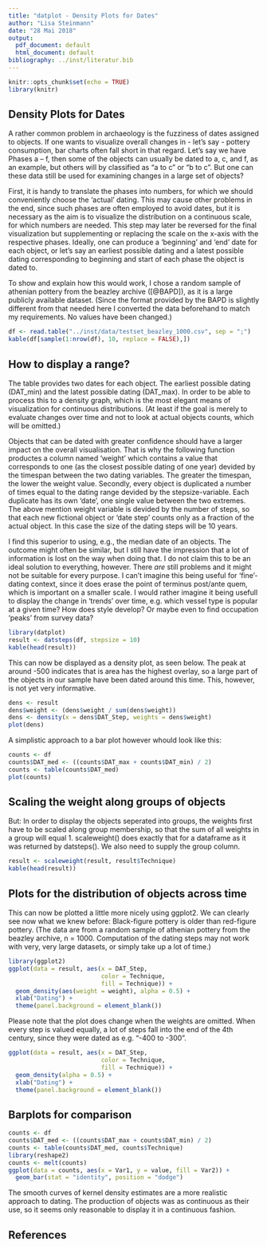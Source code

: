 ```yaml
---
title: "datplot - Density Plots for Dates"
author: "Lisa Steinmann"
date: "28 Mai 2018"
output:
  pdf_document: default
  html_document: default
bibliography: ../inst/literatur.bib
---
```


```r
knitr::opts_chunk$set(echo = TRUE)
library(knitr)
```


## Density Plots for Dates

A rather common problem in archaeology is the fuzziness of dates assigned to objects. If one wants to visualize overall changes in - let's say - pottery consumption, bar charts often fall short in that regard. Let's say we have Phases a -- f, then some of the objects can usually be dated to a, c, and f, as an example, but others will by classified as "a to c" or "b to c". But one can these data still be used for examining changes in a large set of objects?

First, it is handy to translate the phases into numbers, for which we should conveniently choose the 'actual' dating. This may cause other problems in the end, since such phases are often employed to avoid dates, but it is necessary as the aim is to visualize the distribution on a continuous scale, for which numbers are needed. This step may later be reversed for the final visualization but supplementing or replacing the scale on the x-axis with the respective phases. 
Ideally, one can produce a 'beginning' and 'end' date for each object, or let's say an earliest possible dating and a latest possible dating corresponding to beginning and start of each phase the object is dated to. 

To show and explain how this would work, I chose a random sample of athenian pottery from the beazley archive ([@BAPD]), as it is a large publicly available dataset. (Since the format provided by the BAPD is slightly different from that needed here I converted the data beforehand to match my requirements. No values have been changed.)


```r
df <- read.table("../inst/data/testset_beazley_1000.csv", sep = ";")
kable(df[sample(1:nrow(df), 10, replace = FALSE),])
```


## How to display a range?

The table provides two dates for each object. The earliest possible dating (DAT_min) and the latest possible dating (DAT_max). In order to be able to process this to a density graph, which is the most elegant means of visualization for continuous distributions. (At least if the goal is merely to evaluate changes over time and not to look at actual objects counts, which will be omitted.)

Objects that can be dated with greater confidence should have a larger impact on the overall visualisation. That is why the following function productes a column named 'weight' which contains a value that corresponds to one (as the closest possible dating of one year) devided by the timespan between the two dating variables. The greater the timespan, the lower the weight value. 
Secondly, every object is duplicated a number of times equal to the dating range devided by the stepsize-variable. Each duplicate has its own 'date', one single value between the two extremes. The above mention weight variable is devided by the number of steps, so that each new fictional object or 'date step' counts only as a fraction of the actual object. 
In this case the size of the dating steps will be 10 years. 


I find this superior to using, e.g., the median date of an objects. The outcome might often be similar, but I still have the impression that a lot of information is lost on the way when doing that. I do not claim this to be an ideal solution to everything, however. There _are_ still problems and it might not be suitable for every purpose. I can't imagine this being useful for 'fine'-dating context, since it does erase the point of terminus post/ante quem, which is important on a smaller scale. I would rather imagine it being usefull to display the change in 'trends' over time, e.g. which vessel type is popular at a given time? How does style develop? Or maybe even to find occupation 'peaks' from survey data?


```r
library(datplot)
result <- datsteps(df, stepsize = 10)
kable(head(result))
```


This can now be displayed as a density plot, as seen below. The peak at around -500 indicates that is area has the highest overlay, so a large part of the objects in our sample have been dated around this time. This, however, is not yet very informative. 


```r
dens <- result
dens$weight <- (dens$weight / sum(dens$weight))
dens <- density(x = dens$DAT_Step, weights = dens$weight)
plot(dens)
```


A simplistic approach to a bar plot however whould look like this: 


```r
counts <- df
counts$DAT_med <- ((counts$DAT_max + counts$DAT_min) / 2)
counts <- table(counts$DAT_med)
plot(counts)
```


## Scaling the weight along groups of objects

But: In order to display the objects seperated into groups, the weights first have to be scaled along group membership, so that the sum of all weights in a group will equal 1. scaleweight() does exactly that for a dataframe as it was returned by datsteps().
We also need to supply the group column.


```r
result <- scaleweight(result, result$Technique)
kable(head(result))
```


  
## Plots for the distribution of objects across time

This can now be plotted a little more nicely using ggplot2. We can clearly see now what we knew before: Black-figure pottery is older than red-figure pottery. (The data are from a random sample of athenian pottery from the beazley archive, n = 1000. Computation of the dating steps may not work with very, very large datasets, or simply take up a lot of time.)

```r
library(ggplot2)
ggplot(data = result, aes(x = DAT_Step, 
                          color = Technique, 
                          fill = Technique)) +
  geom_density(aes(weight = weight), alpha = 0.5) +
  xlab("Dating") +
  theme(panel.background = element_blank())
```


Please note that the plot does change when the weights are omitted. When every step is valued equally, a lot of steps fall into the end of the 4th century, since they were dated as e.g. "-400 to -300".


```r
ggplot(data = result, aes(x = DAT_Step, 
                          color = Technique, 
                          fill = Technique)) +
  geom_density(alpha = 0.5) +
  xlab("Dating") +
  theme(panel.background = element_blank())
```


## Barplots for comparison


```r
counts <- df
counts$DAT_med <- ((counts$DAT_max + counts$DAT_min) / 2)
counts <- table(counts$DAT_med, counts$Technique)
library(reshape2)
counts <- melt(counts)
ggplot(data = counts, aes(x = Var1, y = value, fill = Var2)) +
  geom_bar(stat = "identity", position = "dodge")
```


The smooth curves of kernel density estimates are a more realistic approach to dating. The production of objects was as continuous as their use, so it seems only reasonable to display it in a continuous fashion.


## References

